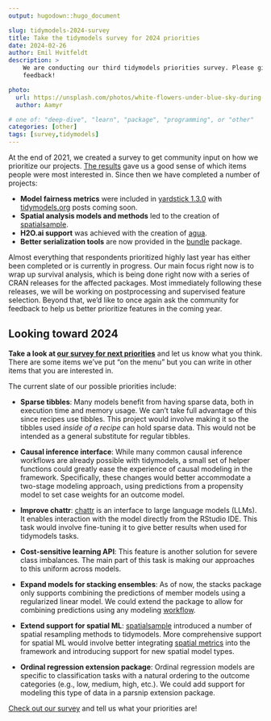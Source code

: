 ```yaml
---
output: hugodown::hugo_document

slug: tidymodels-2024-survey
title: Take the tidymodels survey for 2024 priorities
date: 2024-02-26
author: Emil Hvitfeldt
description: >
    We are conducting our third tidymodels priorities survey. Please give us your
    feedback!

photo:
  url: https://unsplash.com/photos/white-flowers-under-blue-sky-during-daytime-peN6l68AWaw
  author: Aamyr

# one of: "deep-dive", "learn", "package", "programming", or "other"
categories: [other] 
tags: [survey,tidymodels]
---
```


<!--
TODO:
* [x] Look over / edit the post's title in the yaml
* [x] Edit (or delete) the description; note this appears in the Twitter card
* [x] Pick category and tags (see existing with `hugodown::tidy_show_meta()`)
* [x] Find photo & update yaml metadata
* [x] Create `thumbnail-sq.jpg`; height and width should be equal
* [x] Create `thumbnail-wd.jpg`; width should be >5x height
* [x] `hugodown::use_tidy_thumbnails()`
* [x] Add intro sentence, e.g. the standard tagline for the package
* [x] `usethis::use_tidy_thanks()`
-->

At the end of 2021, we created a survey to get community input on how we prioritize our projects. [The results](https://colorado.posit.co/rsc/tidymodels-priorities-2022/) gave us a good sense of which items people were most interested in. Since then we have completed a number of projects:

* **Model fairness metrics** were included in [yardstick 1.3.0](https://yardstick.tidymodels.org/news/index.html#yardstick-130) with [tidymodels.org](https://www.tidymodels.org/) posts coming soon.
* **Spatial analysis models and methods** led to the creation of [spatialsample](https://spatialsample.tidymodels.org/).
* **H2O.ai support** was achieved with the creation of [agua](https://agua.tidymodels.org/).
* **Better serialization tools** are now provided in the [bundle](https://github.com/rstudio/bundle) package.

Almost everything that respondents prioritized highly last year has either been completed or is currently in progress. Our main focus right now is to wrap up survival analysis, which is being done right now with a series of CRAN releases for the affected packages. Most immediately following these releases, we will be working on postprocessing and supervised feature selection. Beyond that, we'd like to once again ask the community for feedback to help us better prioritize features in the coming year.

## Looking toward 2024

**Take a look at [our survey for next priorities](TODO ADD LINK HERE)** and let us know what you think. There are some items we've put "on the menu" but you can write in other items that you are interested in. 

The current slate of our possible priorities include: 

* **Sparse tibbles**: Many models benefit from having sparse data, both in execution time and memory usage. We can't take full advantage of this since recipes use tibbles. This project would involve making it so the tibbles used _inside of a recipe_ can hold sparse data. This would not be intended as a general substitute for regular tibbles. 

* **Causal inference interface**: While many common causal inference workflows are already possible with tidymodels, a small set of helper functions could greatly ease the experience of causal modeling in the framework. Specifically, these changes would better accommodate a two-stage modeling approach, using predictions from a propensity model to set case weights for an outcome model.

* **Improve chattr**: [chattr](https://github.com/mlverse/chattr) is an interface to large language models (LLMs). It enables interaction with the model directly from the RStudio IDE. This task would involve fine-tuning it to give better results when used for tidymodels tasks.

* **Cost-sensitive learning API**: This feature is another solution for severe class imbalances. The main part of this task is making our approaches to this uniform across models.

* **Expand models for stacking ensembles**: As of now, the stacks package only supports combining the predictions of member models using a regularized linear model. We could extend the package to allow for combining predictions using any modeling [workflow](https://workflows.tidymodels.org).

* **Extend support for spatial ML**: [spatialsample](https://spatialsample.tidymodels.org/) introduced a number of spatial resampling methods to tidymodels. More comprehensive support for spatial ML would involve better integrating [spatial metrics](https://www.mm218.dev/posts/2022-08-11-waywiser-010-is-now-on-cran/) into the framework and introducing support for new spatial model types.

* **Ordinal regression extension package**: Ordinal regression models are specific to classification tasks with a natural ordering to the outcome categories (e.g., low, medium, high, etc.). We could add support for modeling this type of data in a parsnip extension package.

[Check out our survey](TODO ADD LINK HERE) and tell us what your priorities are!
